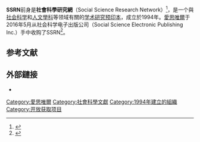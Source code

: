 {{infobox bibliographic database
| title       = SSRN
| image       = SSRNLogo.jpg
| caption     = 
| industry    = 
| producer    = [[愛思唯爾|愛思唯爾]]
| country     = 
| history     = 1994–
| languages   = [[英语|英语]]
| providers   = 

| temporal    = 
| geospatial  = 
| number      = 
| updates     = 
| p_title     = 
| p_dates     = 
| ISSN        = 1556-5068
| web         = http://www.ssrn.com
| titles      =  
}}'''SSRN'''前身是'''社會科學研究網'''（Social Science Research Network）<ref>{{Cite web|title=Social Science Research Network (SSRN)社会科学研究网-中国社会学网|url=http://sociology.cssn.cn/xszy/kfhqzy/201012/t20101227_1986423.shtml|access-date=2022-05-02|work=sociology.cssn.cn|archive-date=2022-03-02|archive-url=https://web.archive.org/web/20220302032234/http://sociology.cssn.cn/xszy/kfhqzy/201012/t20101227_1986423.shtml}}</ref>，是一个與[[社会科学|社会科学]]和[[人文学科|人文學科]]等领域有關的[[学术研究|学术研究]][[预印本|预印本]]{{link-en|典藏資料庫|Institutional repository}}，成立於1994年。[[愛思唯爾|愛思唯爾]]于2016年5月从社会科学电子出版公司（Social Science Electronic Publishing Inc.）手中收购了SSRN<ref name=":0">{{Cite web|title=SSRN—a leading social science and humanities repository and online community—joins Elsevier|url=https://www.elsevier.com/connect/ssrn-the-leading-social-science-and-humanities-repository-and-online-community-joins-elsevier|accessdate=17 May 2016|author=Gordon|date=17 May 2016|first=Gregg|work=Elsevier Connect|publisher=Elsevier|archive-date=2021-06-06|archive-url=https://web.archive.org/web/20210606083912/https://www.elsevier.com/connect/ssrn-the-leading-social-science-and-humanities-repository-and-online-community-joins-elsevier|dead-url=no}}</ref>。

==参考文献==
{{reflist}}
==外部鏈接==
{{Wikidata property|P3747|P893}}
* {{Official website|https://www.ssrn.com/index.cfm/en/}}
[[Category:愛思唯爾|Category:愛思唯爾]]
[[Category:社會科學文獻|Category:社會科學文獻]]
[[Category:1994年建立的組織|Category:1994年建立的組織]]
[[Category:开放获取项目|Category:开放获取项目]]